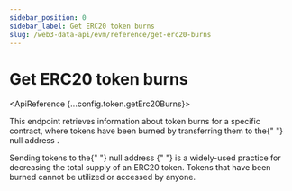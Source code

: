 ```yaml
---
sidebar_position: 0
sidebar_label: Get ERC20 token burns
slug: /web3-data-api/evm/reference/get-erc20-burns
---
```



# Get ERC20 token burns

<ApiReference {...config.token.getErc20Burns}>
  <Admonition title="Token Burns" icon="🔥">
    <p>
      This endpoint retrieves information about token burns for a specific
      contract, where tokens have been burned by transferring them to the{" "}
      <Link href="https://etherscan.io/address/0x0000000000000000000000000000000000000000">
        null address
      </Link>
      .
    </p>
    <p>
      Sending tokens to the{" "}
      <Link href="https://etherscan.io/address/0x0000000000000000000000000000000000000000">
        null address
      </Link>{" "}
      is a widely-used practice for decreasing the total supply of an ERC20
      token. Tokens that have been burned cannot be utilized or accessed by
      anyone.
    </p>
  </Admonition>
</ApiReference>
